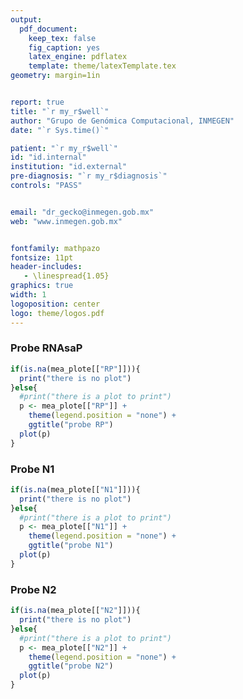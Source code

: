 ```yaml
---
output: 
  pdf_document:
    keep_tex: false
    fig_caption: yes
    latex_engine: pdflatex
    template: theme/latexTemplate.tex
geometry: margin=1in


report: true
title: "`r my_r$well`"
author: "Grupo de Genómica Computacional, INMEGEN"
date: "`r Sys.time()`"

patient: "`r my_r$well`"
id: "id.internal"
institution: "id.external"
pre-diagnosis: "`r my_r$diagnosis`"
controls: "PASS"


email: "dr_gecko@inmegen.gob.mx"
web: "www.inmegen.gob.mx"


fontfamily: mathpazo
fontsize: 11pt
header-includes:
   - \linespread{1.05}
graphics: true
width: 1
logoposition: center
logo: theme/logos.pdf
---
```



### Probe RNAsaP

```r

if(is.na(mea_plote[["RP"]])){
  print("there is no plot")
}else{
  #print("there is a plot to print")
  p <- mea_plote[["RP"]] + 
    theme(legend.position = "none") +
    ggtitle("probe RP")
  plot(p)
}

```

### Probe N1

```r

if(is.na(mea_plote[["N1"]])){
  print("there is no plot")
}else{
  #print("there is a plot to print")
  p <- mea_plote[["N1"]] + 
    theme(legend.position = "none") +
    ggtitle("probe N1")
  plot(p)
}


```

### Probe N2

```r

if(is.na(mea_plote[["N2"]])){
  print("there is no plot")
}else{
  #print("there is a plot to print")
  p <- mea_plote[["N2"]] + 
    theme(legend.position = "none") +
    ggtitle("probe N2")
  plot(p)
}


```